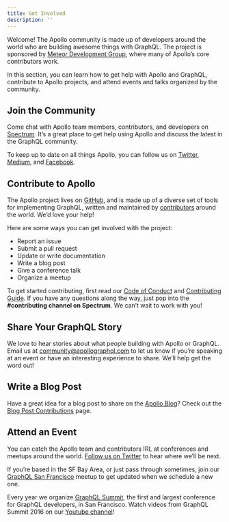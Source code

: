 ```yaml
---
title: Get Involved
description: ''
---
```

Welcome! The Apollo community is made up of developers around the world who are building awesome things with GraphQL. The project is sponsored by [Meteor Development Group](http://www.meteor.com), where many of Apollo’s core contributors work.

In this section, you can learn how to get help with Apollo and GraphQL, contribute to Apollo projects, and attend events and talks organized by the community.

## Join the Community

Come chat with Apollo team members, contributors, and developers on [Spectrum](https://spectrum.chat/apollo). It’s a great place to get help using Apollo and discuss the latest in the GraphQL community.

To keep up to date on all things Apollo, you can follow us on [Twitter](https://twitter.com/apollographql), [Medium](https://medium.com/apollo-stack), and [Facebook](https://www.facebook.com/apollographql/).

## Contribute to Apollo

The Apollo project lives on [GitHub](https://github.com/apollographql), and is made up of a diverse set of tools for implementing GraphQL, written and maintained by [contributors](https://github.com/orgs/apollographql/people) around the world. We’d love your help!

Here are some ways you can get involved with the project:

- Report an issue
- Submit a pull request
- Update or write documentation
- Write a blog post
- Give a conference talk
- Organize a meetup

To get started contributing, first read our [Code of Conduct](http://dev.apollodata.com/community/code-of-conduct.html) and [Contributing Guide](http://dev.apollodata.com/community/contributing.html). If you have any questions along the way, just pop into the **#contributing channel on Spectrum**. We can’t wait to work with you!

## Share Your GraphQL Story

We love to hear stories about what people building with Apollo or GraphQL. Email us at [community@apollographql.com](mailto:community@apollographql.com) to let us know if you’re speaking at an event or have an interesting experience to share. We’ll help get the word out!

## Write a Blog Post 

Have a great idea for a blog post to share on the [Apollo Blog](http://blog.apollographql.com/)? Check out the [Blog Post Contributions](/blog-post-contributions/) page.

## Attend an Event

You can catch the Apollo team and contributors IRL at conferences and meetups around the world. [Follow us on Twitter](http://twitter.com/apollographql) to hear where we’ll be next.

If you’re based in the SF Bay Area, or just pass through sometimes, join our [GraphQL San Francisco](http://www.meetup.com/GraphQL-SF/) meetup to get updated when we schedule a new one.

Every year we organize [GraphQL Summit](https://summit.graphql.com), the first and largest conference for GraphQL developers, in San Francisco. Watch videos from GraphQL Summit 2016 on our [Youtube channel](https://www.youtube.com/watch?v=bPlOGKPLtqM&list=PLpi1lPB6opQzSSOQU8JQLExuP1JUXPtmA)!
